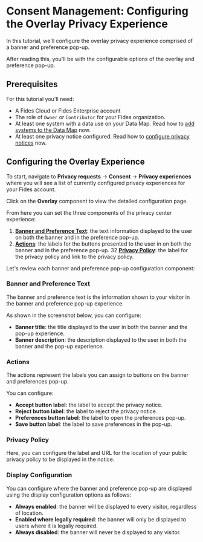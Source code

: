 
# Consent Management: Configuring the Overlay Privacy Experience

<TutorialKey duration="5" product="Fides" topic="Consent Management"/>

In this tutorial, we'll configure the overlay privacy experience comprised of a banner and preference pop-up.

After reading this, you'll be with the configurable options of the overlay and preference pop-up.

## Prerequisites

For this tutorial you'll need:

* A Fides Cloud or Fides Enterprise account
* The role of `Owner` or `Contributor` for your Fides organization.
* At least one system with a data use on your Data Map. Read how to [add systems to the Data Map](/tutorials/data-mapping-adding-systems-manually) now.
* At least one privacy notice configured. Read how to [configure privacy notices](/tutorials/consent-management-configuration/privacy-notices) now.



## Configuring the Overlay Experience
To start, navigate to **Privacy requests** → **Consent** → **Privacy experiences** where you will see a list of currently configured privacy experiences for your Fides account.

Click on the **Overlay** component to view the detailed configuration page.

From here you can set the three components of the privacy center experience:
1. **[Banner and Preference Text](#banner-and-preference-text)**: the text information displayed to the user on both the banner and in the preference pop-up.
2. **[Actions](#actions)**: the labels for the buttons presented to the user in on both the banner and in the preference pop-up.
32 **[Privacy Policy](#privacy-policy)**: the label for the privacy policy and link to the privacy policy.

Let's review each banner and preference pop-up configuration component:

### Banner and Preference Text
The banner and preference text is the information shown to your visitor in the banner and preference pop-up experience.

As shown in the screenshot below, you can configure:
* **Banner title**: the title displayed to the user in both the banner and the pop-up experience.
* **Banner description**: the description displayed to the user in both the banner and the pop-up experience.
<Screenshot img="/assets/img/tutorials/consent-management-oux-titles.gif" description="Privacy Overlay Text" />

### Actions
The actions represent the labels you can assign to buttons on the banner and preferences pop-up.

You can configure:

* **Accept button label**: the label to accept the privacy notice.
* **Reject button label**: the label to reject the privacy notice.
* **Preferences button label**: the label to open the preferences pop-up.
* **Save button label**: the label to save preferences in the pop-up.

<Screenshot img="/assets/img/tutorials/consent-management-oux-action-buttons.gif" description="Overlay Button Actions" />

### Privacy Policy
Here, you can configure the label and URL for the location of your public privacy policy to be displayed in the notice.

<Screenshot img="/assets/img/tutorials/consent-management-oux-policy.gif" description="Overlay Privacy Policy" mw="500"/>

### Display Configuration
You can configure where the banner and preference pop-up are displayed using the display configuration options as follows:
* **Always enabled**: the banner will be displayed to every visitor, regardless of location.
* **Enabled where legally required**: the banner will only be displayed to users where it is legally required.
* **Always disabled**: the banner will never be displayed to any visitor.

<Screenshot img="/assets/img/tutorials/consent-management-oux-display.gif" description="Overlay Display Configuration" mw="500"/>
